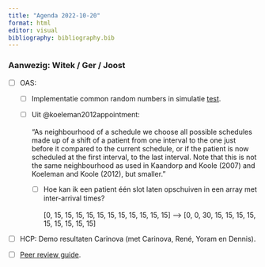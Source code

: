 ```yaml
---
title: "Agenda 2022-10-20"
format: html
editor: visual
bibliography: bibliography.bib
---
```


### Aanwezig: Witek / Ger / Joost

-   [ ] OAS:

    -   [ ] Implementatie common random numbers in simulatie [test](https://witusj.github.io/research/experiments/sched-sim.html).

    -   [ ] Uit @koeleman2012appointment:\
        \
        "As neighbourhood of a schedule we choose all possible schedules made up of a shift of a patient from one interval to the one just before it compared to the current schedule, or if the patient is now scheduled at the first interval, to the last interval. Note that this is not the same neighbourhood as used in Kaandorp and Koole (2007) and Koeleman and Koole (2012), but smaller."

        -   [ ] Hoe kan ik een patient één slot laten opschuiven in een array met inter-arrival times?\
            \
            \[0, 15, 15, 15, 15, 15, 15, 15, 15, 15, 15, 15\] ---\> \[0, 0, 30, 15, 15, 15, 15, 15, 15, 15, 15, 15\]

-   [ ] HCP: Demo resultaten Carinova (met Carinova, René, Yoram en Dennis).

-   [ ] [Peer review guide](https://www.sae.org/site/participate/volunteer/reviewer-resources/writing-guide).
